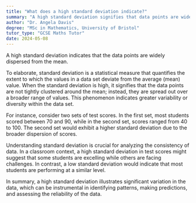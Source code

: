 ```yaml
---
title: "What does a high standard deviation indicate?"
summary: "A high standard deviation signifies that data points are widely dispersed from the mean, indicating greater variability within the dataset."
author: "Dr. Angela Davis"
degree: "MSc in Mathematics, University of Bristol"
tutor_type: "GCSE Maths Tutor"
date: 2024-05-08
---
```


A high standard deviation indicates that the data points are widely dispersed from the mean.

To elaborate, standard deviation is a statistical measure that quantifies the extent to which the values in a data set deviate from the average (mean) value. When the standard deviation is high, it signifies that the data points are not tightly clustered around the mean; instead, they are spread out over a broader range of values. This phenomenon indicates greater variability or diversity within the data set.

For instance, consider two sets of test scores. In the first set, most students scored between $70$ and $90$, while in the second set, scores ranged from $40$ to $100$. The second set would exhibit a higher standard deviation due to the broader dispersion of scores.

Understanding standard deviation is crucial for analyzing the consistency of data. In a classroom context, a high standard deviation in test scores might suggest that some students are excelling while others are facing challenges. In contrast, a low standard deviation would indicate that most students are performing at a similar level.

In summary, a high standard deviation illustrates significant variation in the data, which can be instrumental in identifying patterns, making predictions, and assessing the reliability of the data.
    
